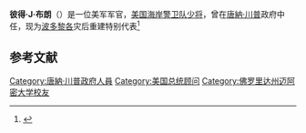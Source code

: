 {{Infobox officeholder
| name         = Peter Brown
| image        = Peter J. Brown at the Commissioning of the USCGC Joseph Doyle - 190608-G-YF993-1010.jpg
| office       = <br> [[波多黎各|波多黎各]]灾后重建特别代表
| president    = [[唐納·川普|唐納·川普]]<br>[[乔·拜登|乔·拜登]]
| term_start   = 2020年2月7日
| predecessor  = 新设立
| office1      = 美国总统国土安全和反恐助理
| order1       = 第9任
| president1   = 特朗普
| term_start1  = 2019年7月12日
| term_end1    = 2020年2月7日
| predecessor1 = [[Doug_Fears|Doug Fears]]
| successor1   = [[Julia_Nesheiwat|Julia Nesheiwat]]
| birth_date   = 
| birth_place  = 美国纽约州[[Somers,_New_York|Somers]]
| death_date   = 
| death_place  = 
| education    = [[美国海岸警卫队学院|美国海岸警卫队学院]]（[[Bachelor_of_Science|BS]]）<br>[[邁阿密大學_(佛罗里达州)|邁阿密大學]]（[[Master_of_Science|MS]]）<br>[[康涅狄格大学|康涅狄格大学]]法学院（[[Juris_Doctor|JD]]）
| allegiance   = {{flag|United States}}
| branch       = 美国海岸警卫队
| rank         = 少将
}}
'''彼得·J·布朗'''（{{lang-en|Peter J. Brown}}）是一位美军军官，[[美国海岸警卫队|美国海岸警卫队]][[少将|少将]]，曾在[[唐納·川普|唐納·川普]]政府中任{{link-en|美国总统国土安全和反恐助理|Assistant to the President for Homeland Security and Counterterrorism}}，现为[[波多黎各|波多黎各]]灾后重建特别代表<ref>{{Cite web|url=https://theweek.com/speedreads/863148/now-rear-admiral-trying-help-trump-convince-people-right-about-dorian-threatening-alabama|title=Now a rear admiral is trying to help Trump convince people he was right about Dorian threatening Alabama|date=2019-09-05|website=theweek.com|language=en|access-date=2020-01-16|archive-date=2022-02-01|archive-url=https://web.archive.org/web/20220201162731/https://theweek.com/speedreads/863148/now-rear-admiral-trying-help-trump-convince-people-right-about-dorian-threatening-alabama}}</ref>
== 参考文献 ==
{{reflist}}

{{s-start}}
{{s-gov}}
{{s-bef|before=Doug Fears}}
{{s-ttl|title={{link-en|美国总统国土安全和反恐助理|Assistant to the President for Homeland Security and Counterterrorism|美国总统国土安全和反恐助理}}|years=2019-2020}}
{{s-aft|after=Julia Nesheiwat}}
{{s-end}}


{{DEFAULTSORT:Brown, Peter J}}

[[Category:唐納·川普政府人員|Category:唐納·川普政府人員]]
[[Category:美国总统顾问|Category:美国总统顾问]]
[[Category:佛罗里达州迈阿密大学校友|Category:佛罗里达州迈阿密大学校友]]